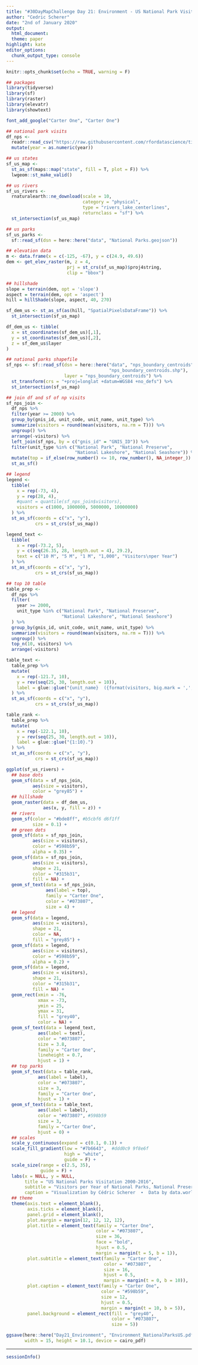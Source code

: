 ```yaml
---
title: "#30DayMapChallenge Day 21: Environment - US National Park Visitation by data.world"
author: "Cedric Scherer"
date: "2nd of January 2020"
output:
  html_document:
  theme: paper
highlight: kate
editor_options:
  chunk_output_type: console
---
```

  
```r
knitr::opts_chunk$set(echo = TRUE, warning = F)
```

```r
## packages
library(tidyverse)
library(sf)
library(raster)
library(elevatr)
library(showtext)

font_add_google("Carter One", "Carter One")
```

```r
## national park visits
df_nps <- 
  readr::read_csv("https://raw.githubusercontent.com/rfordatascience/tidytuesday/master/data/2019/2019-09-17/national_parks.csv") %>% 
  mutate(year = as.numeric(year))

## us states
sf_us_map <- 
  st_as_sf(maps::map("state", fill = T, plot = F)) %>% 
  lwgeom::st_make_valid()

## us rivers
sf_us_rivers <-
  rnaturalearth::ne_download(scale = 10,
                             category = "physical",
                             type = "rivers_lake_centerlines",
                             returnclass = "sf") %>%
  st_intersection(sf_us_map)

## us parks
sf_us_parks <-
  sf::read_sf(dsn = here::here("data", "National Parks.geojson"))

## elevation data
m <- data.frame(x = c(-125, -67), y = c(24.9, 49.6))
dem <- get_elev_raster(m, z = 4, 
                       prj = st_crs(sf_us_map)$proj4string, 
                       clip = "bbox")

## hillshade
slope = terrain(dem, opt = 'slope')
aspect = terrain(dem, opt = 'aspect')
hill = hillShade(slope, aspect, 40, 270)

sf_dem_us <- st_as_sf(as(hill, "SpatialPixelsDataFrame")) %>% 
  st_intersection(sf_us_map)

df_dem_us <- tibble(
  x = st_coordinates(sf_dem_us)[,1],
  y = st_coordinates(sf_dem_us)[,2],
  z = sf_dem_us$layer
)

## national parks shapefile
sf_nps <- sf::read_sf(dsn = here::here("data", "nps_boundary_centroids", 
                                       "nps_boundary_centroids.shp"), 
                      layer = "nps_boundary_centroids") %>% 
  st_transform(crs = "+proj=longlat +datum=WGS84 +no_defs") %>% 
  st_intersection(sf_us_map)

## join df and sf of np visits
sf_nps_join <-
  df_nps %>%
  filter(year >= 2000) %>% 
  group_by(gnis_id, unit_code, unit_name, unit_type) %>% 
  summarize(visitors = round(mean(visitors, na.rm = T))) %>% 
  ungroup() %>% 
  arrange(-visitors) %>% 
  left_join(sf_nps, by = c("gnis_id" = "GNIS_ID")) %>% 
  filter(unit_type %in% c("National Park", "National Preserve", 
                          "National Lakeshore", "National Seashore")) %>% 
  mutate(top = if_else(row_number() <= 10, row_number(), NA_integer_)) %>% 
  st_as_sf()
```

```r
## legend
legend <-
  tibble(
    x = rep(-73, 4),
    y = rep(28, 4),
    #quant = quantile(sf_nps_join$visitors),
    visitors = c(1000, 1000000, 5000000, 10000000)
  ) %>% 
  st_as_sf(coords = c("x", "y"), 
           crs = st_crs(sf_us_map))

legend_text <-
  tibble(
    x = rep(-73.2, 5),
    y = c(seq(26.35, 28, length.out = 4), 29.2),
    text = c("10 M", "5 M", "1 M", "1,000", "Visitors\nper Year")
  ) %>% 
  st_as_sf(coords = c("x", "y"), 
           crs = st_crs(sf_us_map))

## top 10 table
table_prep <-
  df_nps %>%
  filter(
    year >= 2000,
    unit_type %in% c("National Park", "National Preserve", 
                     "National Lakeshore", "National Seashore")
  ) %>% 
  group_by(gnis_id, unit_code, unit_name, unit_type) %>% 
  summarize(visitors = round(mean(visitors, na.rm = T))) %>% 
  ungroup() %>% 
  top_n(10, visitors) %>% 
  arrange(-visitors)

table_text <-
  table_prep %>% 
  mutate(
    x = rep(-121.7, 10), 
    y = rev(seq(25, 30, length.out = 10)),
    label = glue::glue("{unit_name}  ({format(visitors, big.mark = ',', trim = T)} visitors)")
  ) %>% 
  st_as_sf(coords = c("x", "y"), 
           crs = st_crs(sf_us_map))

table_rank <-
  table_prep %>% 
  mutate(
    x = rep(-122.1, 10), 
    y = rev(seq(25, 30, length.out = 10)),
    label = glue::glue("{1:10}.")
  ) %>% 
  st_as_sf(coords = c("x", "y"), 
           crs = st_crs(sf_us_map))
```

```r
ggplot(sf_us_rivers) + 
  ## base dots
  geom_sf(data = sf_nps_join, 
          aes(size = visitors), 
          color = "grey85") +
  ## hillshade
  geom_raster(data = df_dem_us, 
              aes(x, y, fill = z)) + 
  ## rivers
  geom_sf(color = "#bde8ff", #b5cbf6 d6f1ff
          size = 0.1) +
  ## green dots
  geom_sf(data = sf_nps_join, 
          aes(size = visitors), 
          color = "#598b59", 
          alpha = 0.35) +
  geom_sf(data = sf_nps_join, 
          aes(size = visitors), 
          shape = 21, 
          color = "#315b31", 
          fill = NA) +
  geom_sf_text(data = sf_nps_join,
               aes(label = top),
               family = "Carter One",
               color = "#073807",
               size = 4) +
  ## legend
  geom_sf(data = legend, 
          aes(size = visitors), 
          shape = 21,
          color = NA,
          fill = "grey85") +
  geom_sf(data = legend, 
          aes(size = visitors), 
          color = "#598b59", 
          alpha = 0.2) +
  geom_sf(data = legend, 
          aes(size = visitors), 
          shape = 21, 
          color = "#315b31", 
          fill = NA) +
  geom_rect(xmin = -76, 
            xmax = -73, 
            ymin = 25, 
            ymax = 31, 
            fill = "grey40", 
            color = NA) +
  geom_sf_text(data = legend_text,
            aes(label = text), 
            color = "#073807",
            size = 3.8,
            family = "Carter One",
            lineheight = 0.7,
            hjust = 1) +
  ## top parks
  geom_sf_text(data = table_rank,
            aes(label = label), 
            color = "#073807",
            size = 3,
            family = "Carter One",
            hjust = 1) +
  geom_sf_text(data = table_text,
            aes(label = label), 
            color = "#073807", #598b59
            size = 3,
            family = "Carter One",
            hjust = 0) +
  ## scales
  scale_y_continuous(expand = c(0.1, 0.1)) +
  scale_fill_gradient(low = "#7b6643",  #ddd0c9 9f8e6f
                      high = "white", 
                      guide = F) +
  scale_size(range = c(2.5, 35), 
             guide = F) + 
  labs(x = NULL, y = NULL,
       title = "US National Parks Visitation 2000-2016",
       subtitle = "Visitors per Year of National Parks, National Preserves, National Lakeshores and National Seashores in the US",
       caption = "Visualization by Cédric Scherer  ∙  Data by data.world & Natural Earth") +
  ## theme
  theme(axis.text = element_blank(),
        axis.ticks = element_blank(),
        panel.grid = element_blank(),
        plot.margin = margin(12, 12, 12, 12),
        plot.title = element_text(family = "Carter One", 
                                  color = "#073807",
                                  size = 36,
                                  face = "bold",
                                  hjust = 0.5,
                                  margin = margin(t = 5, b = 1)),
        plot.subtitle = element_text(family = "Carter One", 
                                     color = "#073807",
                                     size = 16,
                                     hjust = 0.5,
                                     margin = margin(t = 0, b = 10)),
        plot.caption = element_text(family = "Carter One", 
                                    color = "#598b59",
                                    size = 12,
                                    hjust = 0.5,
                                    margin = margin(t = 10, b = 5)),
        panel.background = element_rect(fill = "grey40", 
                                        color = "#073807", 
                                        size = 5))

ggsave(here::here("Day21_Environment", "Environment_NationalParksUS.pdf"), 
       width = 15, height = 10.1, device = cairo_pdf)
```

***

```r
sessionInfo()
```
